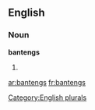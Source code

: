 ==English==

===Noun===
'''bantengs'''

# {{plural of|[[banteng]]}}

[[Category:English plurals]]

[[ar:bantengs]]
[[fr:bantengs]]